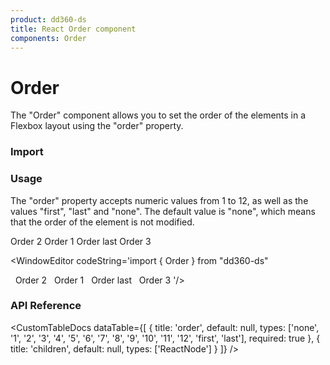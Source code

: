 ```yaml
---
product: dd360-ds
title: React Order component
components: Order
---
```


# <span name="floating-nav">Order</span>

The "Order" component allows you to set the order of the elements in a Flexbox layout using the "order" property.

### <span name="floating-nav">Import</span>

<WindowEditor codeString="import { Order } from 'dd360-ds'" />
<WindowEditor codeString="import Order from 'dd360-ds/Order'" />

### <span name="floating-nav">Usage</span>

The "order" property accepts numeric values from 1 to 12, as well as the values "first", "last" and "none". The default value is "none", which means that the
order of the element is not modified.

<ContainerComponentDoc className="flex justify-between">
    <Order order="2">Order 2</Order>
    <Order order="1">Order 1</Order>
    <Order order="last">Order last</Order>
    <Order order="3">Order 3</Order>
</ContainerComponentDoc>

<WindowEditor codeString='import { Order } from "dd360-ds"

<Container className="flex justify-between">
    &nbsp;&nbsp;<Order order="2">Order 2</Order>
    &nbsp;&nbsp;<Order order="1">Order 1</Order>
    &nbsp;&nbsp;<Order order="last">Order last</Order>
    &nbsp;&nbsp;<Order order="3">Order 3</Order>
</Container> '/>

### <span name="floating-nav">API Reference</span>

<CustomTableDocs
    dataTable={[
        { title: 'order', default: null, types: ['none', '1', '2', '3', '4', '5', '6', '7', '8', '9', '10', '11', '12', 'first', 'last'], required: true },
        { title: 'children', default: null, types: ['ReactNode'] }
    ]}
/>
